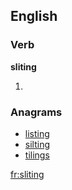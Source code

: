
==English==

===Verb===
'''sliting'''

# {{present participle of|slite}}

===Anagrams===
* [[listing#English|listing]]
* [[silting#English|silting]]
* [[tilings#English|tilings]]

[[fr:sliting]]